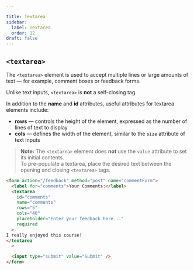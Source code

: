 ```yaml
---

title: Textarea
sidebar:
  label: Textarea
  order: 12
draft: false
---
```


## `<textarea>`

The `<textarea>` element is used to accept multiple lines or large amounts of text — for example, comment boxes or feedback forms.

Unlike text inputs, `<textarea>` is **not** a self-closing tag.

In addition to the **name** and **id** attributes, useful attributes for textarea elements include:

- **rows** — controls the height of the element, expressed as the number of lines of text to display
- **cols** — defines the width of the element, similar to the `size` attribute of text inputs

> **Note:** The `<textarea>` element does **not** use the `value` attribute to set its initial contents.  
> To pre-populate a textarea, place the desired text between the opening and closing `<textarea>` tags.

```html
<form action="/feedback" method="post" name="commentForm">
  <label for="comments">Your Comments:</label>
  <textarea
    id="comments"
    name="comments"
    rows="5"
    cols="40"
    placeholder="Enter your feedback here..."
    required
  >
I really enjoyed this course!
</textarea
  >

  <input type="submit" value="Submit" />
</form>
```
